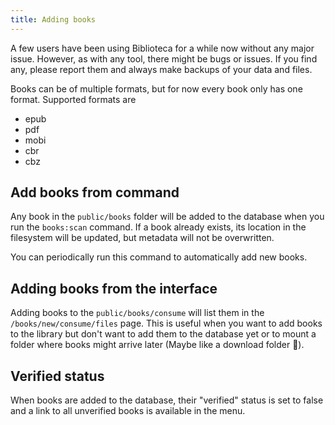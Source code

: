 ```yaml
---
title: Adding books
---
```


<Aside type="caution">
    A few users have been using Biblioteca for a while now without any major issue. However, as with
    any tool, there might be bugs or issues. If you find any, please report them and always make backups of your data
    and files.
</Aside>

Books can be of multiple formats, but for now every book only has one format. Supported formats are 
- epub
- pdf
- mobi
- cbr
- cbz


## Add books from command
Any book in the `public/books` folder will be added to the database when you run the `books:scan` command. If a book 
already exists, its location in the filesystem will be updated, but metadata will not be overwritten.

You can periodically run this command to automatically add new books.

## Adding books from the interface
Adding books to the `public/books/consume` will list them in the `/books/new/consume/files` page.
This is useful when you want to add books to the library but don't want to add them to the database yet or to mount a 
folder where books might arrive later (Maybe like a download folder 🫢).


## Verified status
When books are added to the database, their "verified" status is set to false and a link to all unverified books is 
available in the menu.


<LinkCard href="/guides/administrator/verified" title="More about verified status">

</LinkCard>